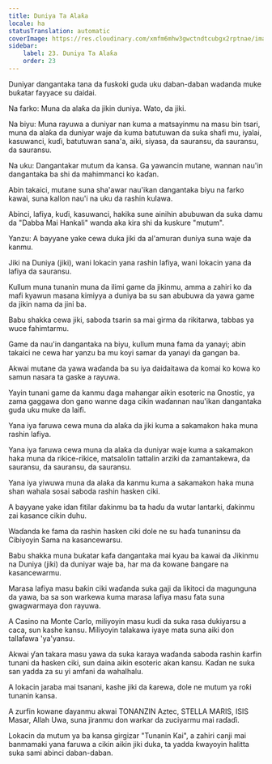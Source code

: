 ```yaml
---
title: Duniya Ta Alaƙa
locale: ha
statusTranslation: automatic
coverImage: https://res.cloudinary.com/xmfm6mhw3gwctndtcubgx2rptnae/image/upload/v1740468922/small_cover_tratado_de_psicologia_revolucionaria_a4c0dca4e0.webp
sidebar:
    label: 23. Duniya Ta Alaƙa
    order: 23
---
```

Duniyar dangantaka tana da fuskoki guda uku daban-daban wadanda muke buƙatar fayyace su daidai.

Na farko: Muna da alaƙa da jikin duniya. Wato, da jiki.

Na biyu: Muna rayuwa a duniyar nan kuma a matsayinmu na masu bin tsari, muna da alaƙa da duniyar waje da kuma batutuwan da suka shafi mu, iyalai, kasuwanci, kuɗi, batutuwan sana'a, aiki, siyasa, da sauransu, da sauransu, da sauransu.

Na uku: Dangantakar mutum da kansa. Ga yawancin mutane, wannan nau'in dangantaka ba shi da mahimmanci ko kaɗan.

Abin takaici, mutane suna sha'awar nau'ikan dangantaka biyu na farko kawai, suna kallon nau'i na uku da rashin kulawa.

Abinci, lafiya, kuɗi, kasuwanci, hakika sune ainihin abubuwan da suka damu da "Dabba Mai Hankali" wanda aka kira shi da kuskure "mutum".

Yanzu: A bayyane yake cewa duka jiki da al'amuran duniya suna waje da kanmu.

Jiki na Duniya (jiki), wani lokacin yana rashin lafiya, wani lokacin yana da lafiya da sauransu.

Kullum muna tunanin muna da ilimi game da jikinmu, amma a zahiri ko da mafi kyawun masana kimiyya a duniya ba su san abubuwa da yawa game da jikin nama da jini ba.

Babu shakka cewa jiki, saboda tsarin sa mai girma da rikitarwa, tabbas ya wuce fahimtarmu.

Game da nau'in dangantaka na biyu, kullum muna fama da yanayi; abin takaici ne cewa har yanzu ba mu koyi samar da yanayi da gangan ba.

Akwai mutane da yawa waɗanda ba su iya daidaitawa da komai ko kowa ko samun nasara ta gaske a rayuwa.

Yayin tunani game da kanmu daga mahangar aikin esoteric na Gnostic, ya zama gaggawa don gano wanne daga cikin waɗannan nau'ikan dangantaka guda uku muke da laifi.

Yana iya faruwa cewa muna da alaƙa da jiki kuma a sakamakon haka muna rashin lafiya.

Yana iya faruwa cewa muna da alaƙa da duniyar waje kuma a sakamakon haka muna da rikice-rikice, matsalolin tattalin arziki da zamantakewa, da sauransu, da sauransu, da sauransu.

Yana iya yiwuwa muna da alaƙa da kanmu kuma a sakamakon haka muna shan wahala sosai saboda rashin hasken ciki.

A bayyane yake idan fitilar ɗakinmu ba ta haɗu da wutar lantarki, ɗakinmu zai kasance cikin duhu.

Waɗanda ke fama da rashin hasken ciki dole ne su haɗa tunaninsu da Cibiyoyin Sama na kasancewarsu.

Babu shakka muna buƙatar kafa dangantaka mai kyau ba kawai da Jikinmu na Duniya (jiki) da duniyar waje ba, har ma da kowane ɓangare na kasancewarmu.

Marasa lafiya masu baƙin ciki waɗanda suka gaji da likitoci da magunguna da yawa, ba sa son warkewa kuma marasa lafiya masu fata suna gwagwarmaya don rayuwa.

A Casino na Monte Carlo, miliyoyin masu kudi da suka rasa dukiyarsu a caca, sun kashe kansu. Miliyoyin talakawa iyaye mata suna aiki don tallafawa 'ya'yansu.

Akwai ƴan takara masu yawa da suka karaya waɗanda saboda rashin ƙarfin tunani da hasken ciki, sun daina aikin esoteric akan kansu. Kaɗan ne suka san yadda za su yi amfani da wahalhalu.

A lokacin jaraba mai tsanani, kashe jiki da ƙarewa, dole ne mutum ya roƙi tunanin kansa.

A zurfin kowane ɗayanmu akwai TONANZIN Aztec, STELLA MARIS, ISIS Masar, Allah Uwa, suna jiranmu don warkar da zuciyarmu mai raɗaɗi.

Lokacin da mutum ya ba kansa girgizar "Tunanin Kai", a zahiri canji mai banmamaki yana faruwa a cikin aikin jiki duka, ta yadda ƙwayoyin halitta suka sami abinci daban-daban.

